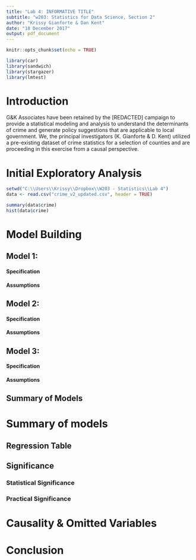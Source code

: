 ---
title: "Lab 4: INFORMATIVE TITLE"
subtitle: "w203: Statistics for Data Science, Section 2"
author: "Krissy Gianforte & Dan Kent"
date: "18 December 2017"
output: pdf_document
---

```{r setup, include=FALSE}
knitr::opts_chunk$set(echo = TRUE)
```

```{r, echo=FALSE, warning=FALSE}
library(car)
library(sandwich)
library(stargazer)
library(lmtest)
```

# Introduction

G&K Associates have been retained by the [REDACTED] campaign to provide a statistical modeling and analysis to understand the determinants of crime and generate policy suggestions that are applicable to local government.  We, the principal investigators (K. Gianforte & D. Kent) utilized a pre-existing dataset of crime statistics for a selection of counties and are proceeding in this exercise from a causal perspective.  


# Initial Exploratory Analysis
```{r}
setwd("C:\\Users\\Krissy\\Dropbox\\W203 - Statistics\\Lab 4")
data <- read.csv("crime_v2_updated.csv", header = TRUE)

summary(data$crime)
hist(data$crime)

```  

# Model Building
## Model 1: 
#### Specification

#### Assumptions

## Model 2:  
#### Specification

#### Assumptions

## Model 3:  
#### Specification

#### Assumptions

## Summary of Models

# Summary of models
## Regression Table

## Significance
### Statistical Significance

### Practical Significance



# Causality & Omitted Variables

# Conclusion
